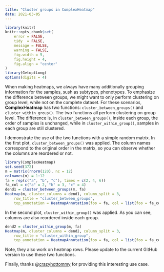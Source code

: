 ```yaml
---
title: "Cluster groups in ComplexHeatmap"
date: 2021-03-05
---
```



```r
library(knitr)
knitr::opts_chunk$set(
    error = FALSE,
    tidy  = FALSE,
    message = FALSE,
    warning = FALSE,
    fig.width = 5,
    fig.height = 4,
    fig.align = "center"
)
library(GetoptLong)
options(digits = 4)
```

When making heatmaps, we always have many additionally grouping information
for the samples, sush as subtypes, phenotypes. To emphasize the difference
between groups, we might want to only perform clustering on group level, while
not on the complete dataset. For these scenarios, **ComplexHeatmap** has two
functions: `cluster_between_groups()` and `cluster_within_group()`. The two
functions all perform clustering on group level. The difference is, in
`cluster_between_groups()`, inside each group, the order of samples is
unchanged, while in `cluster_within_group()`, samples in each group are still
clustered.

I demonstrate the use of the two functions with a simple random matrix. In the
first plot, `cluster_between_groups()` was applied. The column names
correspond to the original order in the matrix, so you can observe whether the
columns are reordered or not.


```r
library(ComplexHeatmap)
set.seed(372)
m = matrix(rnorm(120), nc = 12)
colnames(m) = 1:12
fa = rep(c("a", "b", "c"), times = c(2, 4, 6))
fa_col = c("a" = 2, "b" = 3, "c" = 4)
dend1 = cluster_between_groups(m, fa)
Heatmap(m, cluster_columns = dend1, column_split = 3,
	row_title = "cluster_between_groups",
	top_annotation = HeatmapAnnotation(foo = fa, col = list(foo = fa_col)))
```

In the second plot, `cluster_within_group()` was applied. As you can see, columns
are also reordered inside each group.

```r
dend2 = cluster_within_group(m, fa)
Heatmap(m, cluster_columns = dend2, column_split = 3,
	row_title = "cluster_within_group",
	top_annotation = HeatmapAnnotation(foo = fa, col = list(foo = fa_col)))
```

Note, they also work on heatmap rows. Please update to the current GitHub version to use these two functions.

Finally, thanks @[crazyhottommy](https://github.com/jokergoo/ComplexHeatmap/issues/694) for providing
this interesting use case.

